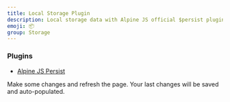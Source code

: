 ```yaml
---
title: Local Storage Plugin
description: Local storage data with Alpine JS official $persist plugin.
emoji: 📦
group: Storage
---
```


### Plugins

- [Alpine JS Persist](https://alpinejs.dev/plugins/persist)

Make some changes and refresh the page. Your last changes will be saved and auto-populated.

<Preview componentId="local-storage-plugin" />
